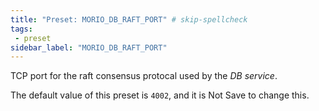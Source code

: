 ```yaml
---
title: "Preset: MORIO_DB_RAFT_PORT" # skip-spellcheck
tags:
 - preset
sidebar_label: "MORIO_DB_RAFT_PORT"
---
```


TCP port for the  raft consensus protocal used by the _DB service_.

<Note>

The default value of this preset is `4002`, and it is <Label style="danger">Not Save</Label> to change this.

</Note>
